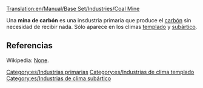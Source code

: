 [[Translation:en/Manual/Base Set/Industries/Coal Mine]]

{{es/Industrias| nombre=Mina de carbón
| imagen=Coalmine.png
| climas=[[es/Manual/Clima|Templado]] y [[es/Manual/Clima|Subártico]]
| acepta= Nada
| produce= [[es/Manual/Base Set/Cargos/Carbón|Carbón]]
| notas= Ninguna
}}
Una '''mina de carbón''' es una insdustria primaria que produce el [[es/carbón|carbón]] sin necesidad de recibir nada. Sólo aparece en los climas [[es/templado|templado]] y [[es/subártico|subártico]].


== Referencias ==
Wikipedia: [https://www.wikipedia.org/wiki/es:carbón None].


[[Category:es/Industrias primarias]]
[[Category:es/Industrias de clima templado]]
[[Category:es/Industrias de clima subártico]]